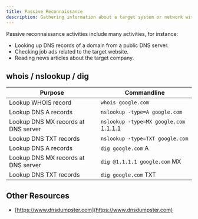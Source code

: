 ```yaml
---
title: Passive Reconnaissance
description: Gathering information about a target system or network without directly interacting with it
---
```


Passive reconnaissance activities include many activities, for instance:
- Looking up DNS records of a domain from a public DNS server.
- Checking job ads related to the target website.
- Reading news articles about the target company.

## whois / nslookup / dig

| Purpose |	Commandline |
| --- | --- |
| Lookup WHOIS record	| `whois google.com` | 
| Lookup DNS A records | `nslookup -type=A google.com` | 
| Lookup DNS MX records at DNS server |	`nslookup -type=MX google.com` 1.1.1.1 | 
| Lookup DNS TXT records | `nslookup -type=TXT google.com` | 
| Lookup DNS A records | `dig google.com` A | 
| Lookup DNS MX records at DNS server | `dig @1.1.1.1 google.com` MX | 
| Lookup DNS TXT records | `dig google.com` TXT | 

## Other Resources

- [https://www.dnsdumpster.com](https://www.dnsdumpster.com)